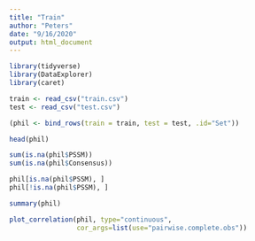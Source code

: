 ```yaml
---
title: "Train"
author: "Peters"
date: "9/16/2020"
output: html_document
---
```


```r
library(tidyverse)
library(DataExplorer)
library(caret)

train <- read_csv("train.csv")
test <- read_csv("test.csv")

(phil <- bind_rows(train = train, test = test, .id="Set"))
```

```r
head(phil)
```

```r
sum(is.na(phil$PSSM))
sum(is.na(phil$Consensus))

phil[is.na(phil$PSSM), ]
phil[!is.na(phil$PSSM), ]
```

```r
summary(phil)

plot_correlation(phil, type="continuous", 
                 cor_args=list(use="pairwise.complete.obs"))
```


